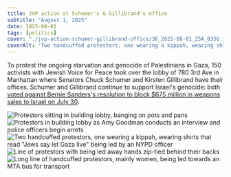 ```yaml
---
title: JVP action at Schumer's & Gillibrand's office
subtitle: "August 1, 2025"
date: 2025-08-01
tags: [politics]
cover: "./jvp-action-schumer-gillibrand-office/36_2025-08-01_Z5A_0356.jpg"
coverAlt: 'Two handcuffed protestors, one wearing a kippah, wearing shirts that read "Jews say let Gaza live" being led by an NYPD officer'
---
```


To protest the ongoing starvation and genocide of Palestinians in Gaza, 150 activists with Jewish Voice for Peace took over the lobby of 780 3rd Ave in Manhattan where Senators Chuck Schumer and Kirsten Gillibrand have their offices. Schumer and Gillibrand continue to support Israel's genocide: both <a href="https://www.senate.gov/legislative/LIS/roll_call_votes/vote1191/vote_119_1_00455.htm">voted against Bernie Sanders's resolution to block $675 million in weapons sales to Israel on July 30</a>.


<Grid fullbleed>
  <Image src={Photo02} alt="Protestors sitting in building lobby, banging on pots and pans" />
  <Image src={Photo03} alt="Protestors in building lobby as Amy Goodman conducts an interview and police officers begin arrets" />
  <Image src={Photo05} alt='Two handcuffed protestors, one wearing a kippah, wearing shirts that read "Jews say let Gaza live" being led by an NYPD officer' />
  <Image src={Photo10} alt="Line of protestors with being led away hands zip-tied behind their backs" />
  <Image src={Photo06} alt="" />
  <Image src={Photo07} alt="" />
  <Image src={Photo08} alt="" />
  <Image src={Photo09} alt="Long line of handcuffed protestors, mainly women, being led towards an MTA bus for transport" />
</Grid>
